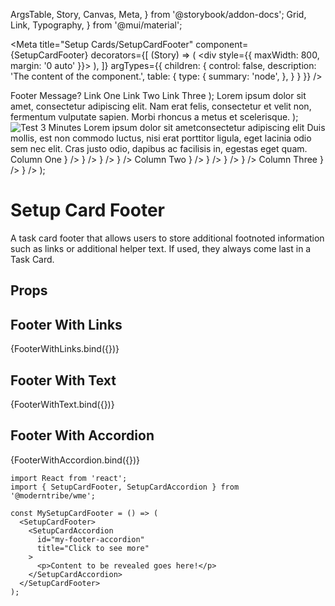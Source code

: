   ArgsTable,
  Story,
  Canvas,
  Meta,
} from '@storybook/addon-docs';
  Grid,
  Link,
  Typography,
} from '@mui/material';

<Meta
  title="Setup Cards/SetupCardFooter"
  component={SetupCardFooter}
  decorators={[
    (Story) => (
      <div style={{ maxWidth: 800, margin: '0 auto' }}>
        <Story />
      </div>
    ),
  ]}
  argTypes={{
    children: {
      control: false,
      description: 'The content of the component.',
      table: {
        type: {
          summary: 'node',
        },
      }
    }
  }}
/>

  <SetupCardFooter>
    <Grid container spacing={2} sx={{ alignItems: 'center' }}>
      <Grid item>
        <Typography fontWeight={600} variant="body1">Footer Message?</Typography>
      </Grid>
      <Grid item>
        <Link href="#link-one" variant="body1">Link One</Link>
      </Grid>
      <Grid item>
        <Link href="#link-two" variant="body1">Link Two</Link>
      </Grid>
      <Grid item>
        <Link href="#link-three" variant="body1">Link Three</Link>
      </Grid>
    </Grid>
  </SetupCardFooter>
);

  <SetupCardFooter>
    <Typography fontWeight={600} variant="body1">Lorem ipsum dolor sit amet, consectetur adipiscing elit. Nam erat felis, consectetur et velit non, fermentum vulputate sapien. Morbi rhoncus a metus et scelerisque.</Typography>
  </SetupCardFooter>
);

  <SetupCardFooter>
    <SetupCardAccordion
      id="footer-accordion"
      title="Expand This Section"
    >
      <Grid container spacing={6}>
        <Grid item xs={6}>
          <img
            style={{ width: '100%', height: 'auto', borderRadius: theme.shape.borderRadius }}
            src="https://picsum.photos/600/250"
            alt="Test"
          />
        </Grid>
        <Grid item xs={6}>
          <Typography variant="overline">3 Minutes</Typography>
          <Typography variant="h3" mb={1}>
            Lorem ipsum dolor sit ametconsectetur adipiscing elit
          </Typography>
          <Typography variant="caption">
            Duis mollis, est non commodo luctus, nisi erat porttitor
            ligula, eget lacinia odio sem nec elit. Cras justo odio,
            dapibus ac facilisis in, egestas eget quam.
          </Typography>
        </Grid>
      </Grid>
      <Grid container rowSpacing={3} columnSpacing={8} mt={0}>
        <Grid item md={4}>
          <Typography fontWeight={600} mb={2}>Column One</Typography>
          <SetupCardList>
            <SetupCardListItem title="Testing with icon title" href="#testing-link" icon={<Visibility />} />
            <SetupCardListItem title="Testing with icon title" href="#test-two" icon={<Visibility />} />
            <SetupCardListItem title="Testing with icon title" href="#test-two" icon={<Visibility />} />
            <SetupCardListItem title="Testing with icon title" href="#test-two" icon={<Visibility />} />
          </SetupCardList>
        </Grid>
        <Grid item md={4}>
          <Typography fontWeight={600} mb={2}>Column Two</Typography>
          <SetupCardList>
            <SetupCardListItem title="Testing with icon title" href="#testing-link" icon={<Visibility />} />
            <SetupCardListItem title="Testing with icon title" href="#test-two" icon={<Visibility />} />
            <SetupCardListItem title="Testing with icon title" href="#test-two" icon={<Visibility />} />
            <SetupCardListItem title="Testing with icon title" href="#test-two" icon={<Visibility />} />
          </SetupCardList>
        </Grid>
        <Grid item md={4}>
          <Typography fontWeight={600} mb={2}>Column Three</Typography>
          <SetupCardList>
            <SetupCardListItem title="Testing with icon title" href="#test-two" icon={<Visibility />} />
            <SetupCardListItem title="Testing with icon title" href="#test-two" icon={<Visibility />} />
          </SetupCardList>
        </Grid>
      </Grid>
    </SetupCardAccordion>
  </SetupCardFooter>
);

# Setup Card Footer
A task card footer that allows users to store additional footnoted information such
as links or additional helper text. If used, they always come last in a Task Card. 

## Props
<ArgsTable story="." />

## Footer With Links
<Canvas>
  <Story name="FooterWithLinks">
    {FooterWithLinks.bind({})}
  </Story>
</Canvas>

## Footer With Text

<Canvas>
  <Story name="FooterWithText">
    {FooterWithText.bind({})}
  </Story>
</Canvas>

## Footer With Accordion

<Canvas>
  <Story name="FooterWithAccordion">
    {FooterWithAccordion.bind({})}
  </Story>
</Canvas>

```
import React from 'react';
import { SetupCardFooter, SetupCardAccordion } from '@moderntribe/wme';

const MySetupCardFooter = () => (
  <SetupCardFooter>
    <SetupCardAccordion
      id="my-footer-accordion"
      title="Click to see more"
    >
      <p>Content to be revealed goes here!</p>
    </SetupCardAccordion>
  </SetupCardFooter>
);
```